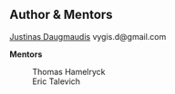 == Author & Mentors == 

[[User%3AJustinas_Daugmaudis|Justinas Daugmaudis]] vygis.d@gmail.com

'''Mentors'''
: Thomas Hamelryck
: Eric Talevich